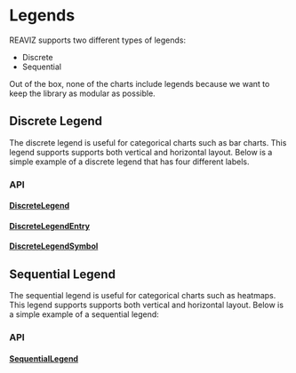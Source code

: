 
# Legends

REAVIZ supports two different types of legends:

- Discrete
- Sequential

Out of the box, none of the charts include legends because we want to
keep the library as modular as possible.

## Discrete Legend
The discrete legend is useful for categorical charts such as bar charts.
This legend supports supports both vertical and horizontal layout. Below is a simple example of a
discrete legend that has four different labels.

### API
#### [DiscreteLegend](https://github.com/reaviz/reaviz/blob/master/src/common/legends/DiscreteLegend/DiscreteLegend.tsx)
<PropsTable name="DiscreteLegend" />

#### [DiscreteLegendEntry](https://github.com/reaviz/reaviz/blob/master/src/common/legends/DiscreteLegend/DiscreteLegendEntry.tsx)
<PropsTable name="DiscreteLegendEntry" />

#### [DiscreteLegendSymbol](https://github.com/reaviz/reaviz/blob/master/src/common/legends/DiscreteLegend/DiscreteLegendSymbol.tsx)
<PropsTable name="DiscreteLegendSymbol" />

## Sequential Legend
The sequential legend is useful for categorical charts such as heatmaps.
This legend supports supports both vertical and horizontal layout. Below is a simple
example of a sequential legend:

### API
#### [SequentialLegend](https://github.com/reaviz/reaviz/blob/master/src/common/legends/SequentialLegend/SequentialLegend.tsx)
<PropsTable name="SequentialLegend" />
